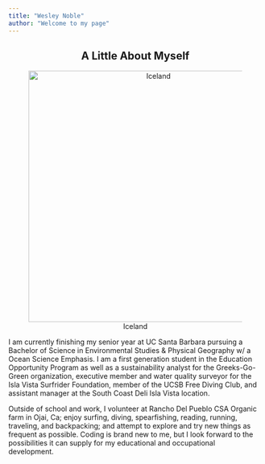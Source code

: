 ```yaml
---
title: "Wesley Noble"
author: "Welcome to my page"
---
```



<center>
## A Little About Myself
</center>


<center>
![Iceland](/users/Noblex/github/Wes-Noble.github.io/imgs/IMG_1624 copy.JPG){width=500}
</center>

I am currently finishing my senior year at UC Santa Barbara pursuing a Bachelor of Science in Environmental Studies & Physical Geography w/ a Ocean Science Emphasis. I am a first generation student in the Education Opportunity Program as well as a sustainability analyst for the Greeks-Go-Green organization, executive member and water quality surveyor for the Isla Vista Surfrider Foundation, member of the UCSB Free Diving Club, and assistant manager at the South Coast Deli Isla Vista location. 


Outside of school and work, I volunteer at Rancho Del Pueblo CSA Organic farm in Ojai, Ca; enjoy surfing, diving, spearfishing, reading, running, traveling, and backpacking; and attempt to explore and try new things as frequent as possible. Coding is brand new to me, but I look forward to the possibilities it can supply for my educational and occupational development.

